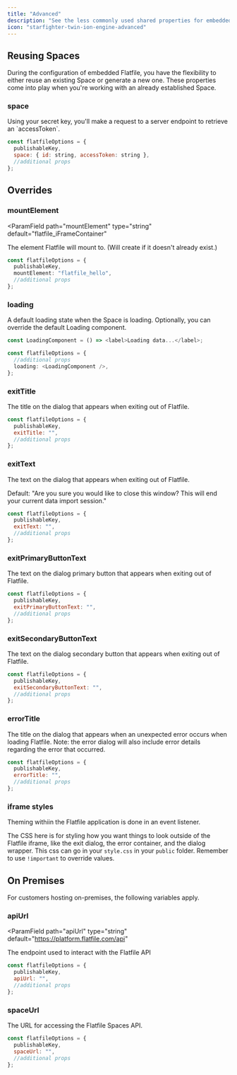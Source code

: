 ```yaml
---
title: "Advanced"
description: "See the less commonly used shared properties for embedded Flatfile."
icon: "starfighter-twin-ion-engine-advanced"
---
```


## Reusing Spaces

During the configuration of embedded Flatfile, you have the flexibility to either reuse an existing Space or generate a new one. These properties come into play when you're working with an already established Space.

### space

<ParamField path="space" type="{id: string, accessToken: string}" required>
  Using your secret key, you'll make a request to a server endpoint to retrieve
  an `accessToken`.
</ParamField>

```jsx src/client.js
const flatfileOptions = {
  publishableKey,
  space: { id: string, accessToken: string },
  //additional props
};
```

## Overrides

### mountElement

<ParamField
  path="mountElement"
  type="string"
  default="flatfile_iFrameContainer"
>
  The element Flatfile will mount to. (Will create if it doesn't already exist.)
</ParamField>

```typescript src/client.js
const flatfileOptions = {
  publishableKey,
  mountElement: "flatfile_hello",
  //additional props
};
```

### loading

<ParamField path="loading" type="ReactElement">
  A default loading state when the Space is loading. Optionally, you can
  override the default Loading component.
</ParamField>

```typescript
const LoadingComponent = () => <label>Loading data...</label>;

const flatfileOptions = {
  //additional props
  loading: <LoadingComponent />,
};
```

### exitTitle

<ParamField path="exitTitle" type="string" default="Close Window">
  The title on the dialog that appears when exiting out of Flatfile.
</ParamField>

```jsx src/client.js
const flatfileOptions = {
  publishableKey,
  exitTitle: "",
  //additional props
};
```

### exitText

<ParamField path="exitText" type="string" default="See below">
  The text on the dialog that appears when exiting out of Flatfile.

Default: "Are you sure you would like to close this window? This will end your current data import session."

```jsx src/client.js
const flatfileOptions = {
  publishableKey,
  exitText: "",
  //additional props
};
```

</ParamField>

### exitPrimaryButtonText

<ParamField path="exitPrimaryButtonText" type="string" default="Yes, exit">
  The text on the dialog primary button that appears when exiting out of
  Flatfile.
</ParamField>

```jsx src/client.js
const flatfileOptions = {
  publishableKey,
  exitPrimaryButtonText: "",
  //additional props
};
```

### exitSecondaryButtonText

<ParamField path="exitPrimaryButtonText" type="string" default="No, stay">
  The text on the dialog secondary button that appears when exiting out of
  Flatfile.
</ParamField>

```jsx src/client.js
const flatfileOptions = {
  publishableKey,
  exitSecondaryButtonText: "",
  //additional props
};
```

### errorTitle

<ParamField path="errorTitle" type="string" default="Something went wrong">
  The title on the dialog that appears when an unexpected error occurs when
  loading Flatfile. Note: the error dialog will also include error details
  regarding the error that occurred.
</ParamField>

```jsx src/client.js
const flatfileOptions = {
  publishableKey,
  errorTitle: "",
  //additional props
};
```

### iframe styles

<Note>
  Theming withiin the Flatfile application is done in an event listener.
</Note>

The CSS here is for styling how you want things to look outside of the Flatfile iframe, like the exit dialog, the error container, and the dialog wrapper. This css can go in your `style.css` in your `public` folder. Remember to use `!important` to override values.

<Snippet file="shared/iframeStyles.mdx" />

## On Premises

For customers hosting on-premises, the following variables apply.

### apiUrl

<ParamField
  path="apiUrl"
  type="string"
  default="https://platform.flatfile.com/api"
>
  The endpoint used to interact with the Flatfile API
</ParamField>

```jsx src/client.js
const flatfileOptions = {
  publishableKey,
  apiUrl: "",
  //additional props
};
```

### spaceUrl

<ParamField path="spaceUrl" type="string" default="https://spaces.flatfile.com">
  The URL for accessing the Flatfile Spaces API.
</ParamField>

```jsx src/client.js
const flatfileOptions = {
  publishableKey,
  spaceUrl: "",
  //additional props
};
```
